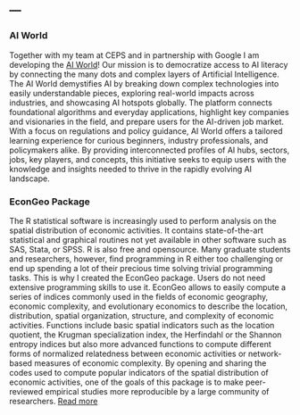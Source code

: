 ---
---  

<link rel="stylesheet" href="styles.css" type="text/css">

### AI World  

Together with my team at CEPS and in partnership with Google I am developing the [AI World](https://aiworld.eu/)! Our mission is to democratize access to AI literacy by connecting the many dots and complex layers of Artificial Intelligence. The AI World demystifies AI by breaking down complex technologies into easily understandable pieces, exploring real-world impacts across industries, and showcasing AI hotspots globally. The platform connects foundational algorithms and everyday applications, highlight key companies and visionaries in the field, and prepare users for the AI-driven job market. With a focus on regulations and policy guidance, AI World offers a tailored learning experience for curious beginners, industry professionals, and policymakers alike. By providing interconnected profiles of AI hubs, sectors, jobs, key players, and concepts, this initiative seeks to equip users with the knowledge and insights needed to thrive in the rapidly evolving AI landscape.    

### EconGeo Package  

The R statistical software is increasingly used to perform analysis on the spatial distribution of economic activities. It contains state-of-the-art statistical and graphical routines not yet available in other software such as SAS, Stata, or SPSS. R is also free and opensource. Many graduate students and researchers, however, find programming in R either too challenging or end up spending a lot of their precious time solving trivial programming tasks. This is why I created the EconGeo package. Users do not need extensive programming skills to use it. EconGeo allows to easily compute a series of indices commonly used in the fields of economic geography, economic complexity, and evolutionary economics to describe the location, distribution, spatial organization, structure, and complexity of economic activities. Functions include basic spatial indicators such as the location quotient, the Krugman specialization index, the Herfindahl or the Shannon entropy indices but also more advanced functions to compute different forms of normalized relatedness between economic activities or network-based measures of economic complexity. By opening and sharing the codes used to compute popular indicators of the spatial distribution of economic activities, one of the goals of this package is to make peer-reviewed empirical studies more reproducible by a large community of researchers.  [Read more](http://econ.geo.uu.nl/peeg/peeg1709.pdf) 

